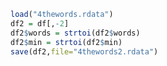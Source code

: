 ```r
load("4thewords.rdata")
df2 = df[,-2]
df2$words = strtoi(df2$words)
df2$min = strtoi(df2$min)
save(df2,file="4thewords2.rdata")
```

